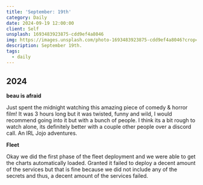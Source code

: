 ```yaml
---
title: 'September: 19th'
category: Daily
date: 2024-09-19 12:00:00
client: Self
unsplash: 1693483923875-cdd9ef4a8046
img: https://images.unsplash.com/photo-1693483923875-cdd9ef4a8046?crop=entropy&cs=srgb&fm=jpg&ixid=MnwzNjM5Nzd8MHwxfHJhbmRvbXx8fHx8fHx8fDE2ODE3NDg2ODY&ixlib=rb-4.0.3&q=85
description: September 19th. 
tags:
  - daily
---
```



## 2024

**beau is afraid**

Just spent the midnight watching this amazing piece of comedy & horror film!
It was 3 hours long but it was twisted, funny and wild, I would recommend going into it but with a bunch of people.
I think its a bit rough to watch alone, its definitely better with a couple other people over a discord call.
An IRL Jojo adventures.

**Fleet**

Okay we did the first phase of the fleet deployment and we were able to get the charts automatically loaded.
Granted it failed to deploy a decent amount of the services but that is fine because we did not include any of the secrets and thus, a decent amount of the services failed.
